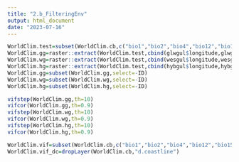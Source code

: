 ---
title: "2.b_FilteringEnv"
output: html_document
date: "2023-07-16"
---
```{r correlation}
WorldClim.test=subset(WorldClim.cb,c("bio1","bio2","bio4","bio12","bio15","landcover.type","d.coastline","elevation"))
WorldClim.gg=raster::extract(WorldClim.test,cbind(glwgul$longitude,glwgul$latitude),df=TRUE)
WorldClim.wg=raster::extract(WorldClim.test,cbind(wesgul$longitude,wesgul$latitude),df=TRUE)
WorldClim.hg=raster::extract(WorldClim.test,cbind(hybgul$longitude,hybgul$latitude),df=TRUE)
WorldClim.gg=subset(WorldClim.gg,select=-ID)
WorldClim.wg=subset(WorldClim.wg,select=-ID)
WorldClim.hg=subset(WorldClim.hg,select=-ID)
```
```{r}
vifstep(WorldClim.gg,th=10)
vifcor(WorldClim.gg,th=0.9)
vifstep(WorldClim.wg,th=10)
vifcor(WorldClim.wg,th=0.9)
vifstep(WorldClim.hg,th=10)
vifcor(WorldClim.hg,th=0.9)
```
```{r}
WorldClim.vif=subset(WorldClim.cb,c("bio1","bio2","bio4","bio12","bio15","landcover.type","d.coastline","elevation"))
WorldClim.vif_dc=dropLayer(WorldClim.cb,"d.coastline")
```
